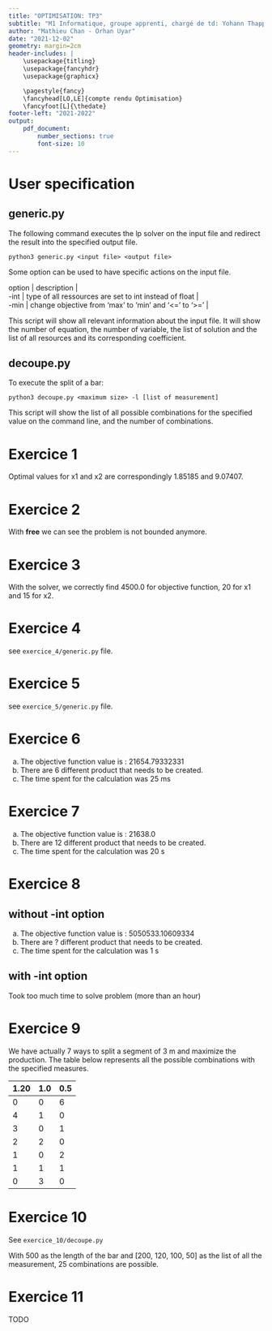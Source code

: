 ```yaml
---
title: "OPTIMISATION: TP3"
subtitle: "M1 Informatique, groupe apprenti, chargé de td: Yohann Thapper"
author: "Mathieu Chan - Orhan Uyar"
date: "2021-12-02"
geometry: margin=2cm
header-includes: |
	\usepackage{titling}
	\usepackage{fancyhdr}
	\usepackage{graphicx}

	\pagestyle{fancy}
	\fancyhead[LO,LE]{compte rendu Optimisation}
	\fancyfoot[L]{\thedate}
footer-left: "2021-2022"
output:
    pdf_document:
        number_sections: true
		font-size: 10
---
```


# User specification

## generic.py

The following command executes the lp solver on the input file and redirect the
result into the specified output file.

`python3 generic.py <input file> <output file>`

Some option can be used to have specific actions on the input file.

| option | description                                            |
| -int   | type of all ressources are set to int instead of float |
| -min   | change objective from 'max' to 'min' and '<=' to '>='  |

This script will show all relevant information about the input file.
It will show the number of equation, the number of variable, the list of
solution and the list of all resources and its corresponding coefficient.

## decoupe.py

To execute the split of a bar:

`python3 decoupe.py <maximum size> -l [list of measurement]`

This script will show the list of all possible combinations for the specified
value on the command line, and the number of combinations.

# Exercice 1

Optimal values for x1 and x2 are correspondingly 1.85185 and 9.07407.

# Exercice 2

With **free** we can see the problem is not bounded anymore.

# Exercice 3

With the solver, we correctly find 4500.0 for objective function, 20 for x1 and
15 for x2.

# Exercice 4

see `exercice_4/generic.py` file.

# Exercice 5

see `exercice_5/generic.py` file.

# Exercice 6

a. The objective function value is : 21654.79332331
b. There are 6 different product that needs to be created.
c. The time spent for the calculation was 25 ms

# Exercice 7

a. The objective function value is : 21638.0
b. There are 12 different product that needs to be created.
c. The time spent for the calculation was 20 s

# Exercice 8

## without -int option

a. The objective function value is : 5050533.10609334
b. There are ? different product that needs to be created.
c. The time spent for the calculation was 1 s

## with -int option

Took too much time to solve problem (more than an hour)

# Exercice 9

We have actually 7 ways to split a segment of 3 m and maximize the production.
The table below represents all the possible combinations with the specified
measures.

| 1.20 | 1.0 | 0.5 |
|------+-----+-----|
| 0    | 0   | 6   |
| 4    | 1   | 0   |
| 3    | 0   | 1   |
| 2    | 2   | 0   |
| 1    | 0   | 2   |
| 1    | 1   | 1   |
| 0    | 3   | 0   |

# Exercice 10

See `exercice_10/decoupe.py`

With 500 as the length of the bar and [200, 120, 100, 50] as the list of all
the measurement, 25 combinations are possible.

# Exercice 11

TODO
